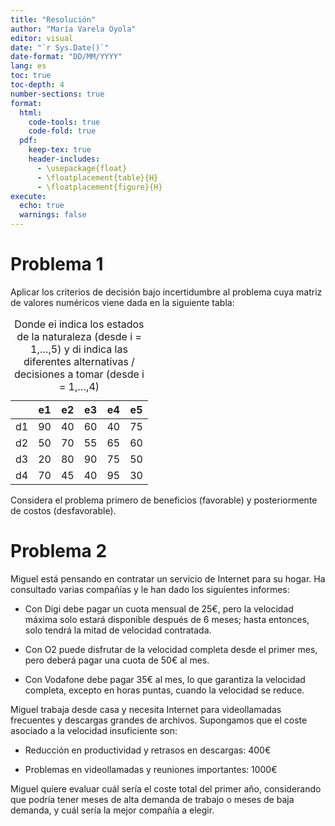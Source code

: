 ```yaml
---
title: "Resolución"
author: "María Varela Oyola"
editor: visual
date: "`r Sys.Date()`"
date-format: "DD/MM/YYYY"
lang: es
toc: true
toc-depth: 4
number-sections: true
format:
  html:
    code-tools: true
    code-fold: true
  pdf: 
    keep-tex: true
    header-includes:
      - \usepackage{float}
      - \floatplacement{table}{H}
      - \floatplacement{figure}{H}
execute: 
  echo: true
  warnings: false
---
```


\pagebreak

# Problema 1

Aplicar los criterios de decisión bajo incertidumbre al problema cuya matriz de valores numéricos viene dada en la siguiente tabla:

|     | e1  | e2  | e3  | e4  | e5  |
|-----|-----|-----|-----|-----|-----|
| d1  | 90  | 40  | 60  | 40  | 75  |
| d2  | 50  | 70  | 55  | 65  | 60  |
| d3  | 20  | 80  | 90  | 75  | 50  |
| d4  | 70  | 45  | 40  | 95  | 30  |

: Donde ei indica los estados de la naturaleza (desde i = 1,...,5) y di indica las diferentes alternativas / decisiones a tomar (desde i = 1,...,4)

Considera el problema primero de beneficios (favorable) y posteriormente de costos (desfavorable).

\pagebreak

# Problema 2

Miguel está pensando en contratar un servicio de Internet para su hogar. Ha consultado varias compañías y le han dado los siguientes informes:

-   Con Digi debe pagar un cuota mensual de 25€, pero la velocidad máxima solo estará disponible después de 6 meses; hasta entonces, solo tendrá la mitad de velocidad contratada.

-   Con O2 puede disfrutar de la velocidad completa desde el primer mes, pero deberá pagar una cuota de 50€ al mes.

-   Con Vodafone debe pagar 35€ al mes, lo que garantiza la velocidad completa, excepto en horas puntas, cuando la velocidad se reduce.

Miguel trabaja desde casa y necesita Internet para videollamadas frecuentes y descargas grandes de archivos. Supongamos que el coste asociado a la velocidad insuficiente son:

-   Reducción en productividad y retrasos en descargas: 400€

-   Problemas en videollamadas y reuniones importantes: 1000€

Miguel quiere evaluar cuál sería el coste total del primer año, considerando que podría tener meses de alta demanda de trabajo o meses de baja demanda, y cuál sería la mejor compañía a elegir.
